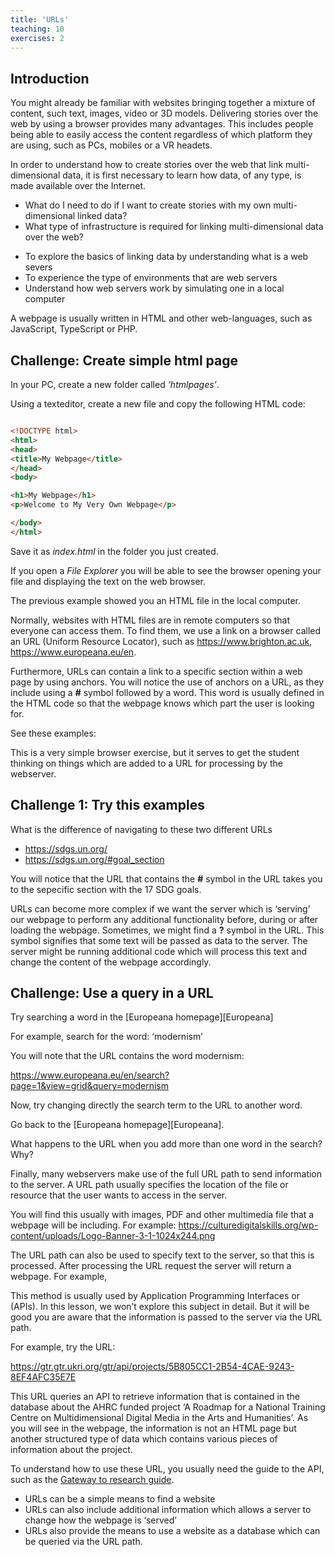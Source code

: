 ```yaml
---
title: 'URLs'
teaching: 10
exercises: 2
---
```



## Introduction 

You might already be familiar with websites bringing together a mixture
of content, such text, images, video or 3D models. Delivering stories over
the web by using a browser provides many advantages. This includes 
people being able to easily access the content regardless of which
platform they are using, such as PCs, mobiles or a VR headets.

In order to understand how to create stories over the web that 
link multi-dimensional data, it is first necessary 
to learn how data, of any type, is made available over the Internet.

:::::::::::::::::::::::::::::::::::::: questions 

- What do I need to do if I want to create stories with my own multi-dimensional linked data?
- What type of infrastructure is required for linking multi-dimensional data over the web?

::::::::::::::::::::::::::::::::::::::::::::::::

::::::::::::::::::::::::::::::::::::: objectives

- To explore the basics of linking data by understanding what is a web severs 
- To experience the type of environments that are web servers 
- Understand how web servers work by simulating one in a local computer

::::::::::::::::::::::::::::::::::::::::::::::::

A webpage is usually written in HTML and other web-languages, 
such as JavaScript, TypeScript or PHP.

::::::::::::::::::::::::::::::::::::: challenge

## Challenge: Create simple html page

In your PC, create a new folder called *'htmlpages'*.

Using a texteditor, create a new file and copy the following
HTML code:

```html

<!DOCTYPE html>
<html>
<head>
<title>My Webpage</title>
</head>
<body>

<h1>My Webpage</h1>
<p>Welcome to My Very Own Webpage</p>

</body>
</html>


```

Save it as *index.html* in the folder you just created. 

If you open a *File Explorer* you will be able to see the
browser opening your file and displaying the text on the web
browser.


::::::::::::::::::::::::::::::::::::::::::::::::


The previous example showed you an HTML file
in the local computer. 

Normally, websites with HTML files
are in remote computers so that everyone can access them. 
To find them, we use 
a link on a browser 
called an URL (Uniform Resource Locator),
such as [https://www.brighton.ac.uk](http://www.brighton.ac.uk), 
[https://www.europeana.eu/en](https://www.europeana.eu/en). 

Furthermore, URLs can contain a link to a specific section within a web page
by using anchors. You will notice the use of anchors on a URL, as they 
include using a **#** symbol followed by a word. This word is usually defined
in the HTML code so that the webpage knows which part the user is looking for.


See these examples:

:::::::::::::::::::::::::::::::::::::::::::::::::::::::::::::::::::: instructor

This is a very simple browser exercise, but it serves to get
the student thinking on things which are added to a URL for
processing by the webserver.
::::::::::::::::::::::::::::::::::::::::::::::::::::::::::::::::::::::::::::::::


::::::::::::::::::::::::::::::::::::: challenge 

## Challenge 1: Try this examples

What is the difference of navigating to these two different URLs

- [https://sdgs.un.org/](https://sdgs.un.org/)
- [https://sdgs.un.org/#goal_section](https://sdgs.un.org/#goal_section)

:::::::::::::::::::::::: solution 

You will notice that the URL that contains the **#** symbol in the URL
takes you to the sepecific section with the 17 SDG goals.
:::::::::::::::::::::::::::::::::

::::::::::::::::::::::::::::::::::::::::::::::::


URLs can become more complex if we want the server which
is 'serving' our webpage to perform any additional functionality before, during or
after loading the webpage. Sometimes, we might find a **?** symbol in the URL.
This symbol signifies that some text will be passed as data to the server.
The server might be running additional code which will process this text
and change the content of the webpage accordingly.


::::::::::::::::::::::::::::::::::::: challenge 

## Challenge: Use a query in a URL

Try searching a word in the [Europeana homepage][Europeana]

For example, search for the word: 'modernism'



:::::::::::::::::::::::: solution 

You will note that the URL contains the word modernism:

[https://www.europeana.eu/en/search?page=1&view=grid&query=modernism](https://www.europeana.eu/en/search?page=1&view=grid&query=modernism)

Now, try changing directly the search term to the URL to another word.

Go back to the [Europeana homepage][Europeana].

What happens to the URL when you add more than one word in the search? Why?

:::::::::::::::::::::::::::::::::

::::::::::::::::::::::::::::::::::::::::::::::::


Finally, many webservers make use of the full URL path to send information
to the server. A URL path usually specifies the location of the file 
or resource that the user wants to access in the server. 

You will find this usually with images, PDF and other multimedia file that
a webpage will be including. For example:
[https://culturedigitalskills.org/wp-content/uploads/Logo-Banner-3-1-1024x244.png](https://culturedigitalskills.org/wp-content/uploads/Logo-Banner-3-1-1024x244.png)


The URL path can also be used to specify text to the server,
so that this is processed. After processing the URL 
request the server will return a webpage. For example,

This method is usually used by Application Programming Interfaces or (APIs).
In this lesson, we won't explore this subject in detail. But it will be
good you are aware that the information is passed to the server via the URL path.

For example, try the URL:

[https://gtr.gtr.ukri.org/gtr/api/projects/5B805CC1-2B54-4CAE-9243-8EF4AFC35E7E](https://gtr.gtr.ukri.org/gtr/api/projects/5B805CC1-2B54-4CAE-9243-8EF4AFC35E7E) 

This URL queries
an API to retrieve information that is contained in the database
about the AHRC funded project 'A Roadmap for a National Training Centre 
on Multidimensional Digital Media in the Arts and Humanities'. As you will see in the
webpage, the information is not an HTML page but another structured type of
data which contains various pieces of information about the project.

To understand how to use these URL, you usually need the guide to the API, such as the
[Gateway to research guide](https://gtr.ukri.org/resources/GtR-2-API-v1.7.5.pdf).


::::::::::::::::::::::::::::::::::::: keypoints 

- URLs can be a simple means to find a website
- URLs can also include additional information which allows a server to change how the webpage is 'served'
- URLs also provide the means to use a website as a database which can be queried via the URL path.

::::::::::::::::::::::::::::::::::::::::::::::::
